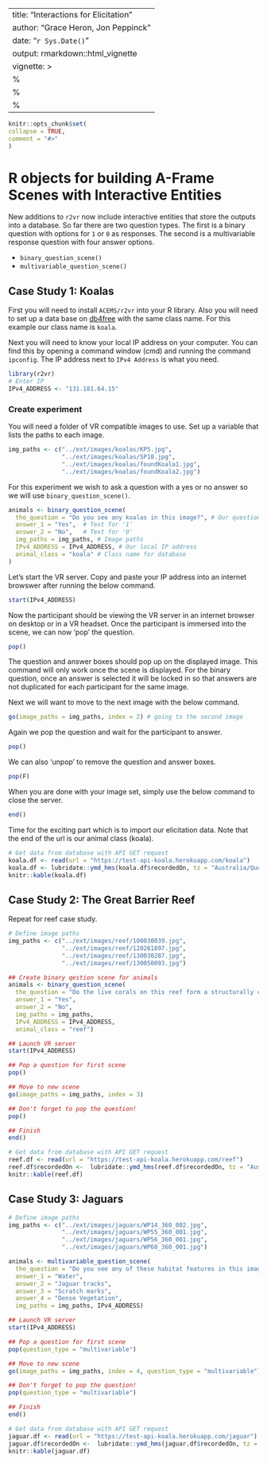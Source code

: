 ---
title: "Interactions for Elicitation"
author: "Grace Heron, Jon Peppinck"
date: "`r Sys.Date()`"
output: rmarkdown::html_vignette
vignette: >
%\VignetteIndexEntry{Interactions for Elicitation}
  %\VignetteEngine{knitr::rmarkdown}
  %\VignetteEncoding{UTF-8}
  ---
  
  ```r
  knitr::opts_chunk$set(
  collapse = TRUE,
  comment = "#>"
  )
  ```
  
# R objects for building A-Frame Scenes with Interactive Entities
  
New additions to `r2vr` now include interactive entities that store the outputs into a database. So far there are two question types. The first is a binary question with options for `1` or `0` as responses. The second is a multivariable response question with four answer options. 
  
* `binary_question_scene()`
* `multivariable_question_scene()`
  
  
## Case Study 1: Koalas 
  
First you will need to install `ACEMS/r2vr` into your R library. Also you will need to set up a data base on [db4free](https://www.db4free.net/) with the same class name. For this example our class name is `koala`. 
  
Next you will need to know your local IP address on your computer. You can find this by opening a command window (cmd) and running the command `ipconfig`. The IP address next to `IPv4 Address` is what you need. 
  
```r
library(r2vr)
# Enter IP
IPv4_ADDRESS <- "131.181.64.15"
```
  
### Create experiment
  
You will need a folder of VR compatible images to use. Set up a variable that lists the paths to each image.
  
```r
img_paths <- c("../ext/images/koalas/KP5.jpg", 
               "../ext/images/koalas/SP10.jpg", 
               "../ext/images/koalas/foundKoala1.jpg", 
               "../ext/images/koalas/foundKoala2.jpg")
```

For this experiment we wish to ask a question with a yes or no answer so we will use `binary_question_scene()`. 

```r
animals <- binary_question_scene(
  the_question = "Do you see any koalas in this image?", # Our question
  answer_1 = "Yes",  # Text for '1'
  answer_2 = "No",   # Text for '0'
  img_paths = img_paths, # Image paths
  IPv4_ADDRESS = IPv4_ADDRESS, # Our local IP address
  animal_class = "koala" # Class name for database 
)
```

Let's start the VR server. Copy and paste your IP address into an internet browswer after running the below command.

```r
start(IPv4_ADDRESS)
```

Now the participant should be viewing the VR server in an internet browser on desktop or in a VR headset. Once the participant is immersed into the scene, we can now 'pop' the question. 

```r
pop()
```

The question and answer boxes should pop up on the displayed image. This command will only work once the scene is displayed. For the binary question, once an answer is selected it will be locked in so that answers are not duplicated for each participant for the same image. 

Next we will want to move to the next image with the below command.

```r
go(image_paths = img_paths, index = 2) # going to the second image
```

Again we pop the question and wait for the participant to answer.

```r
pop()
```

We can also 'unpop' to remove the question and answer boxes.

```r
pop(F)
```

When you are done with your image set, simply use the below command to close the server.

```r
end()
```

Time for the exciting part which is to import our elicitation data. Note that the end of the url is our animal class (koala). 

```r
# Get data from database with API GET request
koala.df <- read(url = "https://test-api-koala.herokuapp.com/koala")
koala.df <- lubridate::ymd_hms(koala.df$recordedOn, tz = "Australia/Queensland")
knitr::kable(koala.df)
```

## Case Study 2: The Great Barrier Reef 

Repeat for reef case study.

```r
# Define image paths
img_paths <- c("../ext/images/reef/100030039.jpg", 
               "../ext/images/reef/120261897.jpg", 
               "../ext/images/reef/130030287.jpg", 
               "../ext/images/reef/130050093.jpg")

## Create binary qestion scene for animals
animals <- binary_question_scene(
  the_question = "Do the live corals on this reef form a structurally complex habitat?", 
  answer_1 = "Yes", 
  answer_2 = "No", 
  img_paths = img_paths, 
  IPv4_ADDRESS = IPv4_ADDRESS, 
  animal_class = "reef")

## Launch VR server
start(IPv4_ADDRESS)

## Pop a question for first scene
pop()

## Move to new scene
go(image_paths = img_paths, index = 3)

## Don't forget to pop the question!
pop()

## Finish
end()

# Get data from database with API GET request
reef.df <- read(url = "https://test-api-koala.herokuapp.com/reef")
reef.df$recordedOn <-  lubridate::ymd_hms(reef.df$recordedOn, tz = "Australia/Queensland")
knitr::kable(reef.df)
```

## Case Study 3: Jaguars

```r
# Define image paths
img_paths <- c("../ext/images/jaguars/WP14_360_002.jpg", 
               "../ext/images/jaguars/WP55_360_001.jpg", 
               "../ext/images/jaguars/WP56_360_001.jpg",
               "../ext/images/jaguars/WP60_360_001.jpg")

animals <- multivariable_question_scene(
  the_question = "Do you see any of these habitat features in this image? If you do see a feature, click on the box to select it.",
  answer_1 = "Water", 
  answer_2 = "Jaguar tracks", 
  answer_3 = "Scratch marks", 
  answer_4 = "Dense Vegetation", 
  img_paths = img_paths, IPv4_ADDRESS)

## Launch VR server
start(IPv4_ADDRESS)

## Pop a question for first scene
pop(question_type = "multivariable")

## Move to new scene
go(image_paths = img_paths, index = 4, question_type = "multivariable")

## Don't forget to pop the question!
pop(question_type = "multivariable")

## Finish
end()

# Get data from database with API GET request
jaguar.df <- read(url = "https://test-api-koala.herokuapp.com/jaguar")
jaguar.df$recordedOn <-  lubridate::ymd_hms(jaguar.df$recordedOn, tz = "Australia/Queensland")
knitr::kable(jaguar.df)
```